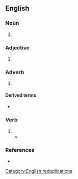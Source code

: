 {{also|crisscross}}
==English==

===Noun===
{{en-noun|es}}
# {{alternative spelling of|en|crisscross}}

===Adjective===
{{en-adj}}
# {{alternative spelling of|en|crisscross}}

===Adverb===
{{en-adv}}

# {{alternative spelling of|en|crisscross}}

====Derived terms====
* {{l|en|criss-cross applesauce}}

===Verb===
{{en-verb|es}}

# {{alternative spelling of|en|crisscross}}
#* {{quote-journal|en|year=1960|month=February|author=J. N. Faulkner|title=The Belgian Railways today|journal=Trains Illustrated|page=86|text=The Borinage coalfield around [[Mons]] is another attractive area for the railway enthusiast; it is rather like South Lancashire, with its gently undulating landscape studded with slag heaps and pithead gear and '''criss-crossed''' by railway lines and tramways.}}

===References===
* {{R:Lexico}}

[[Category:English reduplications]]